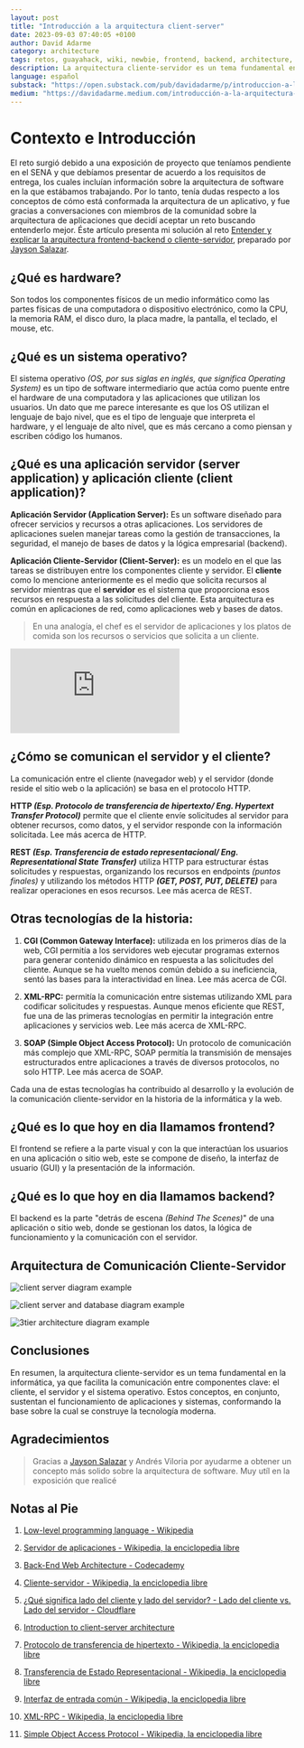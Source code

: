 ```yaml
---
layout: post
title: "Introducción a la arquitectura client-server"
date: 2023-09-03 07:40:05 +0100
author: David Adarme
category: architecture
tags: retos, guayahack, wiki, newbie, frontend, backend, architecture, os
description: La arquitectura cliente-servidor es un tema fundamental en la informática, ya que facilita la comunicación entre componentes clave, el cliente, el servidor y el sistema operativo. Estos conceptos, en conjunto, sustentan el funcionamiento de aplicaciones y sistemas, conformando la base sobre la cual se construye la tecnología moderna.
language: español
substack: "https://open.substack.com/pub/davidadarme/p/introduccion-a-la-arquitectura-fe?r=3wz47d&utm_campaign=post&utm_medium=web&showWelcomeOnShare=false"
medium: "https://davidadarme.medium.com/introducción-a-la-arquitectura-fe-be-o-client-server-4bde455b2821"
---
```


# Contexto e Introducción

El reto surgió debido a una exposición de proyecto que teníamos pendiente en el SENA y que debíamos presentar de acuerdo a los requisitos de entrega, los cuales incluían información sobre la arquitectura de software en la que estábamos trabajando. Por lo tanto, tenía dudas respecto a los conceptos de cómo está conformada la arquitectura de un aplicativo, y fue gracias a conversaciones con miembros de la comunidad sobre la arquitectura de aplicaciones que decidí aceptar un reto buscando entenderlo mejor. Éste artículo presenta mi solución al reto [Entender y explicar la arquitectura frontend-backend o cliente-servidor](https://gitlab.com/guayahack/main/-/issues/105), preparado por [Jayson Salazar](https://guayahack.co/community/member/jdsalaro).

## ¿Qué es hardware?

Son todos los componentes físicos de un medio informático como las partes físicas de una computadora o dispositivo electrónico, como la CPU, la memoria RAM, el disco duro, la placa madre, la pantalla, el teclado, el mouse, etc.

## ¿Qué es un sistema operativo?

El sistema operativo _(OS, por sus siglas en inglés, que significa Operating System)_ es un tipo de software intermediario que actúa como puente entre el hardware de una computadora y las aplicaciones que utilizan los usuarios. Un dato que me parece interesante es que los OS utilizan el lenguaje de bajo nivel, que es el tipo de lenguaje que interpreta el hardware, y el lenguaje de alto nivel, que es más cercano a como piensan y escriben código los humanos.

## ¿Qué es una aplicación servidor (server application) y aplicación cliente (client application)?

**Aplicación Servidor (Application Server):** Es un software diseñado para ofrecer servicios y recursos a otras aplicaciones. Los servidores de aplicaciones suelen manejar tareas como la gestión de transacciones, la seguridad, el manejo de bases de datos y la lógica empresarial (backend).

**Aplicación Cliente-Servidor (Client-Server):** es un modelo en el que las tareas se distribuyen entre los componentes cliente y servidor. El **cliente** como lo mencione anteriormente es el medio que solicita recursos al servidor mientras que el **servidor** es el sistema que proporciona esos recursos en respuesta a las solicitudes del cliente. Esta arquitectura es común en aplicaciones de red, como aplicaciones web y bases de datos.

> En una analogía, el chef es el servidor de aplicaciones y los platos de comida son los recursos o servicios que solicita a un cliente.

<div style={{ position: 'relative', paddingBottom: '56.25%', height: 0 }}>
  <iframe 
    src="https://www.youtube.com/embed/QSEDr2e1gSQ" 
    frameBorder="0" 
    allow="accelerometer; autoplay; clipboard-write; encrypted-media; gyroscope; picture-in-picture" 
    allowFullScreen 
    style={{ position: 'absolute', top: 0, left: 0, width: '100%', height: '100%' }}
  ></iframe>
</div>

## ¿Cómo se comunican el servidor y el cliente?

La comunicación entre el cliente (navegador web) y el servidor (donde reside el sitio web o la aplicación) se basa en el protocolo HTTP.

**HTTP _(Esp. Protocolo de transferencia de hipertexto/ Eng. Hypertext Transfer Protocol)_** permite que el cliente envíe solicitudes al servidor para obtener recursos, como datos, y el servidor responde con la información solicitada. Lee más acerca de HTTP.

**REST _(Esp. Transferencia de estado representacional/ Eng. Representational State Transfer)_** utiliza HTTP para estructurar éstas solicitudes y respuestas, organizando los recursos en endpoints _(puntos finales)_ y utilizando los métodos HTTP _**(GET, POST, PUT, DELETE)**_ para realizar operaciones en esos recursos. Lee más acerca de REST.

## Otras tecnologías de la historia:

1. **CGI (Common Gateway Interface):** utilizada en los primeros días de la web, CGI permitía a los servidores web ejecutar programas externos para generar contenido dinámico en respuesta a las solicitudes del cliente. Aunque se ha vuelto menos común debido a su ineficiencia, sentó las bases para la interactividad en línea. Lee más acerca de CGI.

2. **XML-RPC:** permitía la comunicación entre sistemas utilizando XML para codificar solicitudes y respuestas. Aunque menos eficiente que REST, fue una de las primeras tecnologías en permitir la integración entre aplicaciones y servicios web. Lee más acerca de XML-RPC.

3. **SOAP (Simple Object Access Protocol):** Un protocolo de comunicación más complejo que XML-RPC, SOAP permitía la transmisión de mensajes estructurados entre aplicaciones a través de diversos protocolos, no solo HTTP. Lee más acerca de SOAP.

Cada una de estas tecnologías ha contribuido al desarrollo y la evolución de la comunicación cliente-servidor en la historia de la informática y la web.

## ¿Qué es lo que hoy en dia llamamos frontend?

El frontend se refiere a la parte visual y con la que interactúan los usuarios en una aplicación o sitio web, este se compone de diseño, la interfaz de usuario (GUI) y la presentación de la información.

## ¿Qué es lo que hoy en dia llamamos backend?

El backend es la parte "detrás de escena _(Behind The Scenes)_" de una aplicación o sitio web, donde se gestionan los datos, la lógica de funcionamiento y la comunicación con el servidor.

## Arquitectura de Comunicación Cliente-Servidor

![client server diagram example](/fe-vs-be/diagrama-cliente-servidor.png)

![client server and database diagram example](/fe-vs-be/diagrama-cliente-servidor-base-de-datos.png)

![3tier architecture diagram example](/fe-vs-be/arquitectura-tres-capas.png)


## Conclusiones

En resumen, la arquitectura cliente-servidor es un tema fundamental en la informática, ya que facilita la comunicación entre componentes clave: el cliente, el servidor y el sistema operativo. Estos conceptos, en conjunto, sustentan el funcionamiento de aplicaciones y sistemas, conformando la base sobre la cual se construye la tecnología moderna.

## Agradecimientos

> Gracias a [Jayson Salazar](https://guayahack.co/community/member/jdsalaro/) y Andrés Viloria por ayudarme a obtener un concepto más solido sobre la arquitectura de software. Muy utíl en la exposición que realicé

## Notas al Pie

1. [Low-level programming language - Wikipedia](https://en.wikipedia.org/wiki/Low-level_programming_language)

2. [Servidor de aplicaciones - Wikipedia, la enciclopedia libre](https://es.wikipedia.org/wiki/Servidor_de_aplicaciones)

3. [Back-End Web Architecture - Codecademy](https://www.codecademy.com/article/back-end-architecture)

4. [Cliente-servidor - Wikipedia, la enciclopedia libre](https://es.wikipedia.org/wiki/Cliente-servidor)

5. [¿Qué significa lado del cliente y lado del servidor? - Lado del cliente vs. Lado del servidor - Cloudflare](https://www.cloudflare.com/es-es/learning/serverless/glossary/client-side-vs-server-side/)

6. [Introduction to client-server architecture](https://fluffy.es/introduction-to-client-server)

7. [Protocolo de transferencia de hipertexto - Wikipedia, la enciclopedia libre](https://es.wikipedia.org/wiki/Protocolo_de_transferencia_de_hipertexto)

8. [Transferencia de Estado Representacional - Wikipedia, la enciclopedia libre](https://es.wikipedia.org/wiki/Transferencia_de_Estado_Representacional)

9. [Interfaz de entrada común - Wikipedia, la enciclopedia libre](https://es.wikipedia.org/wiki/Interfaz_de_entrada_com%C3%BAn)

10. [XML-RPC - Wikipedia, la enciclopedia libre](https://es.wikipedia.org/wiki/XML-RPC)

11. [Simple Object Access Protocol - Wikipedia, la enciclopedia libre](https://es.wikipedia.org/wiki/Simple_Object_Access_Protocol)
